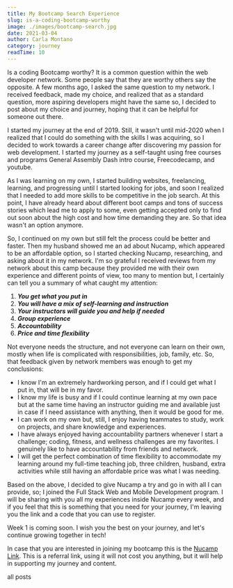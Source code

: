 ```yaml
---
title: My Bootcamp Search Experience
slug: is-a-coding-bootcamp-worthy
image: ./images/bootcamp-search.jpg
date: 2021-03-04
author: Carla Montano
category: journey
readTime: 10
---
```



Is a coding Bootcamp worthy? It is a common question within the web developer network. Some people say that they are worthy others say the opposite. A few months ago, I asked the same question to my network. I received feedback, made my choice, and realized that as a standard question, more aspiring developers might have the same so, I decided to post about my choice and journey, hoping that it can be helpful for someone out there.

I started my journey at the end of 2019. Still, it wasn't until mid-2020 when I realized that I could do something with the skills I was acquiring, so I decided to work towards a career change after discovering my passion for web development. I started my journey as a self-taught using free courses and programs General Assembly Dash intro course, Freecodecamp, and youtube.

As I was learning on my own, I started building websites, freelancing, learning, and progressing until I started looking for jobs, and soon I realized that I needed to add more skills to be competitive in the job search.
At this point, I have already heard about different boot camps and tons of success stories which lead me to apply to some, even getting accepted only to find out soon about the high cost and how time demanding they are. So that idea wasn't an option anymore.

So, I continued on my own but still felt the process could be better and faster. Then my husband showed me an ad about Nucamp, which appeared to be an affordable option, so I started checking Nucamp, researching, and asking about it in my network.
I'm so grateful I received reviews from my network about this camp because they provided me with their own experience and different points of view, too many to mention but, I certainly can tell you a summary of what caught my attention:

<ol>
  <li>
    <b>
      <em>You get what you put in</em>
    </b>
  </li>
  <li>
    <b>
      <em>You will have a mix of self-learning and instruction</em>
    </b>
  </li>
  <li>
    <b>
      <em>Your instructors will guide you and help if needed</em>
    </b>
  </li>
  <li>
    <b>
      <em>Group experience</em>
    </b>
  </li>
  <li>
    <b>
      <em>Accountability</em>
    </b>
  </li>
  <li>
    <b>
      <em>Price and time flexibility</em>
    </b>
  </li>
</ol>

Not everyone needs the structure, and not everyone can learn on their own, mostly when life is complicated with responsibilities, job, family, etc. So, that feedback given by network members was enough to get my conclusions:

- I know I'm an extremely hardworking person, and if I could get what I put in, that will be in my favor.
- I know my life is busy and if I could continue learning at my own pace but at the same time having an instructor guiding me and available just in case if I need assistance with anything, then it would be good for me.
- I can work on my own but, still, I enjoy having teammates to study, work on projects, and share knowledge and experiences.
- I have always enjoyed having accountability partners whenever I start a challenge; coding, fitness, and wellness challenges are my favorites. I genuinely like to have accountability from friends and network.
- I will get the perfect combination of time flexibility to accommodate my learning around my full-time teaching job, three children, husband, extra activities while still having an affordable price was what I was needing.

Based on the above, I decided to give Nucamp a try and go in with all I can provide, so; I joined the Full Stack Web and Mobile Development program. I will be sharing with you all my experiences inside Nucamp every week, and if you feel that this is something that you need for your journey, I'm leaving you the link and a code that you can use to register.

Week 1 is coming soon.
I wish you the best on your journey, and let's continue growing together in tech!

In case that you are interested in joining my bootcamp this is the <a href="https://nucamp.co?referral=4MQLEG" target="_blank">Nucamp Link</a>.
This is a referral link, using it will not cost you anything, but it will help in supporting my journey and content.

<Link to="/posts" className="btn center-btn">
  all posts
</Link>
